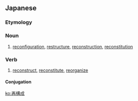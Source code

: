 ==Japanese==
{{ja-kanjitab|さい|こう|せい|yomi=on}}

===Etymology===
{{prefix|再|構成|t1=re|t2=configuration|lang=ja|sort=こうせい}}

===Noun===
{{ja-noun|さいこうせい}}

# [[reconfiguration]], [[restructure]], [[reconstruction]], [[reconstitution]]

===Verb===
{{ja-verb-suru|tr=trans|さいこうせい}}

# [[reconstruct]], [[reconstitute]], [[reorganize]]
#: {{ja-usex|三次元画像を再構成する|さんじげん がぞう を さいこうせい する|reconstruct a three-dimensional image}}

====Conjugation====
{{ja-suru|さいこうせい}}

[[ko:再構成]]